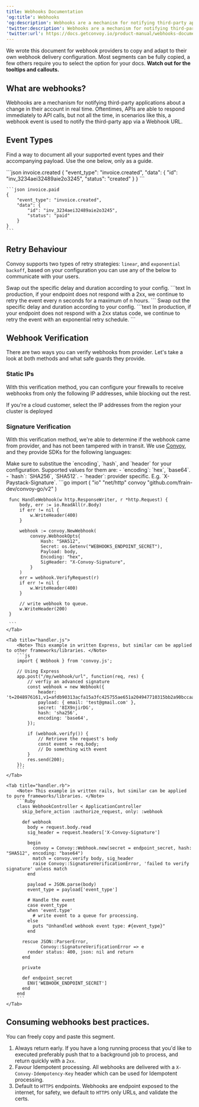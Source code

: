 ```yaml
---
title: Webhooks Documentation
'og:title': Webhooks
'og:description': Webhooks are a mechanism for notifying third-party applications about a change in their account in real time.
'twitter:description': Webhooks are a mechanism for notifying third-party applications about a change in their account in real time.
'twitter:url': https://docs.getconvoy.io/product-manual/webhooks-documentation
---
```



We wrote this document for webhook providers to copy and adapt to their own webhook 
delivery configuration. Most segments can be fully copied, a few others require you to
select the option for your docs. **Watch out for the tooltips and callouts.**


## What are webhooks?
Webhooks are a mechanism for notifying third-party applications about a change in their
account in real time. Oftentimes, APIs are able to respond immediately to API calls, but
not all the time, in scenarios like this, a webhook event is used to notify the third-party 
app via a Webhook URL. 


## Event Types
<Note> Find a way to document all your supported event types and their accompanying payload. 
Use the one below, only as a guide. </Note>

<CodeGroup>
    ```json invoice.created
    {
        "event_type": "invoice.created",
        "data": {
            "id": "inv_3234aei32489aie2o3245",
            "status": "created"
        }
    }
    ```

    ```json invoice.paid
    {
        "event_type": "invoice.created",
        "data": {
            "id": "inv_3234aei32489aie2o3245",
            "status": "paid"
        }
    }
    ```

</CodeGroup>

## Retry Behaviour
Convoy supports two types of retry strategies: `linear`, and `exponential backoff`, based on your configuration you 
can use any of the below to communicate with your users.

<Tabs>
  <Tab title="Linear Retry Strategy">
    <Note> Swap out the specific delay and duration according to your config. </Note>
    ```text
    In production, if your endpoint does not respond with a 2xx, 
    we continue to retry the event every n seconds for a 
    maximum of n hours.
    ```
  </Tab>
  <Tab title="Exponential Backoff Strategy">
    <Note> Swap out the specific delay and duration according to your config. </Note>
    ```text
    In production, if your endpoint does not respond with a 2xx 
    status code, we continue to retry the event with an exponential 
    retry schedule.
    ```
  </Tab>
</Tabs>


## Webhook Verification
There are two ways you can verify webhooks from <Tooltip tip="replace this with your company name.">provider</Tooltip>. Let's take a look at both methods 
and what safe guards they provide.


### Static IPs
With this verification method, you can configure your firewalls to receive webhooks 
from only the following IP addresses, while blocking out the rest.

<Note> If you're a cloud customer, select the IP addresses from the region your cluster is deployed</Note>

<StaticIPsComponent />

### Signature Verification
With this verification method, we're able to determine if the webhook came from
<Tooltip tip="replace this with your company name.">provider</Tooltip>, and has not been 
tampered with in transit. We use [Convoy](https://getconvoy.io), and they provide SDKs 
for the following languages:

<Note> 
Make sure to substitue the `encoding`, `hash`, and `header` for your configuration.
Supported values for them are:
- `encoding`: `hex`, `base64`.
- `hash`: `SHA256`, `SHA512`.
- `header`: provider specific. E.g. `X-Paystack-Signature`.

</Note>

<Tabs>
    <Tab title="handler.go">
     ```go
     import (
         "io"
         "net/http"
         convoy "github.com/frain-dev/convoy-go/v2"
     )

     func HandleWebhook(w http.ResponseWriter, r *http.Request) {
         body, err := io.ReadAll(r.Body)
         if err != nil {
             w.WriteHeader(400)
         }

         webhook := convoy.NewWebhook(
             convoy.WebhookOpts{
                 Hash: "SHA512",
                 Secret: os.Getenv("WEBHOOKS_ENDPOINT_SECRET"),
                 Payload: body,
                 Encoding: "hex",
                 SigHeader: "X-Convoy-Signature",
             }
         )
         err = webhook.VerifyRequest(r)
         if err != nil {
             w.WriteHeader(400)
         }

         // write webhook to queue.
         w.WriteHeader(200)
     }

     ```
    </Tab>

    <Tab title="handler.js">
        <Note> This example in written Express, but similar can be applied to other frameworks/libraries. </Note>
        ```js
        import { Webhook } from 'convoy.js';

        // Using Express
        app.post("/my/webhook/url", function(req, res) {
            // verfiy an advanced signature
            const webhook = new Webhook({
                header: 't=2048976161,v1=afdb90313acfa15a3fc425755ae651a204947710315bb2a90bccaa87fce88998,v1=fLBDCBUiX5iIs0L5zfNq45h23EkX1HAMpFF+2lHrnes=',
                payload: { email: 'test@gmail.com' },
                secret: '8IX9njirDG',
                hash: 'sha256',
                encoding: 'base64',
            });

            if (webhook.verify()) {
                // Retrieve the request's body
                const event = req.body;
                // Do something with event
            }
            res.send(200);
        });
        ```
    </Tab>

    <Tab title="handler.rb">
        <Note> This example in written rails, but similar can be applied to pure frameworks/libraries. </Note>
        ```Ruby
        class WebhookController < ApplicationController
          skip_before_action :authorize_request, only: :webhook

          def webhook
            body = request.body.read
            sig_header = request.headers['X-Convoy-Signature']

            begin
              convoy = Convoy::Webhook.new(secret = endpoint_secret, hash: "SHA512", encoding: "base64")
              match = convoy.verify body, sig_header
              raise Convoy::SignatureVerificationError, 'failed to verify signature' unless match
            end

            payload = JSON.parse(body)
            event_type = payload['event_type']

            # Handle the event
            case event_type
            when 'event.type'
              # write event to a queue for processing.
            else
              puts "Unhandled webhook event type: #{event_type}"
            end

          rescue JSON::ParserError,
                 Convoy::SignatureVerificationError => e
            render status: 400, json: nil and return
          end

          private 

          def endpoint_secret
            ENV['WEBHOOK_ENDPOINT_SECRET']
          end
        end
        ```
    </Tab>

</Tabs>

## Consuming webhooks best practices.

<Note> You can freely copy and paste this segment. </Note>

1. Always return early. If you have a long running process that you'd like to executed
preferably push that to a background job to process, and return quickly with a `2xx`. 
2. Favour Idempotent processing. All webhooks are delivered with a `X-Convoy-Idempotency-Key`
header which can be used for Idempotent processing.
3. Default to `HTTPS` endpoints. Webhooks are endpoint exposed to the internet, for safety, 
we default to `HTTPS` only URLs, and validate the certs.